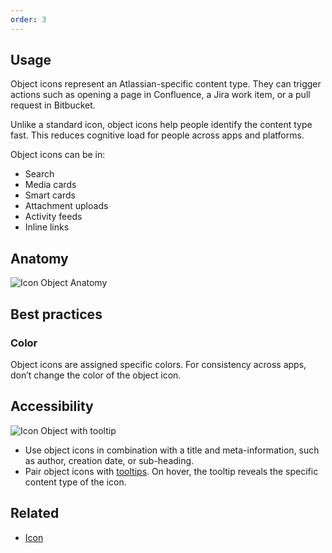 ```yaml
---
order: 3
---
```


## Usage

Object icons represent an Atlassian-specific content type. They can trigger actions such as opening
a page in Confluence, a Jira work item, or a pull request in Bitbucket.

Unlike a standard icon, object icons help people identify the content type fast. This reduces
cognitive load for people across apps and platforms.

Object icons can be in:

- Search
- Media cards
- Smart cards
- Attachment uploads
- Activity feeds
- Inline links

## Anatomy

![Icon Object Anatomy](images/icon-object-anatomy.png)

## Best practices

### Color

Object icons are assigned specific colors. For consistency across apps, don’t change the color of
the object icon.

## Accessibility

![Icon Object with tooltip](images/icon-object-tooltip.png)

- Use object icons in combination with a title and meta-information, such as author, creation date,
  or sub-heading.
- Pair object icons with [tooltips](/components/tooltip). On hover, the tooltip reveals the specific
  content type of the icon.

## Related

- [Icon](/components/icon)
